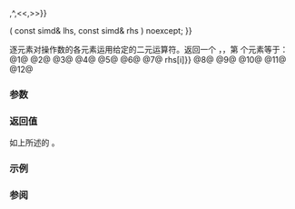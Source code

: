 {{cpp/experimental/simd/title|operator+,-,*,/,%,&amp;,{{!}},^,&lt;&lt;,&gt;&gt;}}
{{cpp/experimental/simd/simd/navbar}}

{{dcl begin}}
{{dcl|num=1|since=parallelism_ts_2|1=
friend simd operator+( const simd&amp; lhs, const simd&amp; rhs ) noexcept;
}}
{{dcl|num=2|since=parallelism_ts_2|1=
friend simd operator-( const simd&amp; lhs, const simd&amp; rhs ) noexcept;
}}
{{dcl|num=3|since=parallelism_ts_2|1=
friend simd operator*( const simd&amp; lhs, const simd&amp; rhs ) noexcept;
}}
{{dcl|num=4|since=parallelism_ts_2|1=
friend simd operator/( const simd&amp; lhs, const simd&amp; rhs ) noexcept;
}}
{{dcl|num=5|since=parallelism_ts_2|1=
friend simd operator%( const simd&amp; lhs, const simd&amp; rhs ) noexcept;
}}
{{dcl|num=6|since=parallelism_ts_2|1=
friend simd operator&amp;( const simd&amp; lhs, const simd&amp; rhs ) noexcept;
}}
{{dcl|num=7|since=parallelism_ts_2|1=
friend simd operator{{!}}( const simd&amp; lhs, const simd&amp; rhs ) noexcept;
}}
{{dcl|num=8|since=parallelism_ts_2|1=
friend simd operator^( const simd&amp; lhs, const simd&amp; rhs ) noexcept;
}}
{{dcl|num=9|since=parallelism_ts_2|1=
friend simd operator&lt;&lt;( const simd&amp; lhs, const simd&amp; rhs ) noexcept;
}}
{{dcl|num=10|since=parallelism_ts_2|1=
friend simd operator&lt;&lt;( const simd&amp; lhs, int n ) noexcept;
}}
{{dcl|num=11|since=parallelism_ts_2|1=
friend simd operator&gt;&gt;( const simd&amp; lhs, const simd&amp; rhs ) noexcept;
}}
{{dcl|num=12|since=parallelism_ts_2|1=
friend simd operator&gt;&gt;( const simd&amp; lhs, int n ) noexcept;
}}
{{dcl end}}

逐元素对操作数的各元素运用给定的二元运算符。返回一个 {{ltt|cpp/experimental/simd/simd}}，{{simd_for_all_i}}，第 {{math|i}} 个元素等于：
@1@ {{c|lhs[i] + rhs[i]}}
@2@ {{c|lhs[i] - rhs[i]}}
@3@ {{c|lhs[i] * rhs[i]}}
@4@ {{c|lhs[i] / rhs[i]}}
@5@ {{c|lhs[i] % rhs[i]}}
@6@ {{c|lhs[i] &amp; rhs[i]}}
@7@ {{c|lhs[i] {{!}} rhs[i]}}
@8@ {{c|lhs[i] ^ rhs[i]}}
@9@ {{c|lhs[i] &lt;&lt; rhs[i]}}
@10@ {{c|lhs[i] &lt;&lt; n}}
@11@ {{c|lhs[i] &gt;&gt; rhs[i]}}
@12@ {{c|lhs[i] &gt;&gt; n}}

===参数===
{{par begin}}
{{par|lhs|左操作数}}
{{par|rhs|右操作数}}
{{par|n|{{c|lhs}} 中每个元素要位移的位数}}
{{par end}}

===返回值===
如上所述的 {{ltt|cpp/experimental/simd/simd}}。

===示例===
{{example}}

===参阅===
{{dsc begin}}
{{dsc inc|cpp/experimental/simd/simd/dsc operator_compound}}
{{dsc end}}
